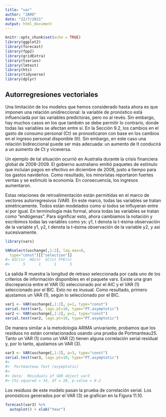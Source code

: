 ```yaml
---
title: "var"
author: "JARO"
date: "22/7/2021"
output: html_document
---
```


```r
knitr::opts_chunk$set(echo = TRUE)
library(ggplot2)
library(forecast)
library(fpp2)
library(gridExtra)
library(tseries)
library(lmtest)
library(hts)
library(tidyverse)
library(dplyr)
```

## Autorregresiones vectoriales

Una limitación de los modelos que hemos considerado hasta ahora es que imponen una relación unidireccional: la variable de pronóstico está influenciada por las variables predictoras, pero no al revés. Sin embargo, hay muchos casos en los que también se debe permitir lo contrario, donde todas las variables se afectan entre sí. En la Sección 9.2, los cambios en el gasto de consumo personal (Ct) se pronosticaron con base en los cambios en el ingreso personal disponible (It). Sin embargo, en este caso una relación bidireccional puede ser más adecuada: un aumento de It conducirá a un aumento de Ct y viceversa. 

Un ejemplo de tal situación ocurrió en Australia durante la crisis financiera global de 2008-2009. El gobierno australiano emitió paquetes de estímulo que incluían pagos en efectivo en diciembre de 2008, justo a tiempo para los gastos navideños. Como resultado, los minoristas reportaron fuertes ventas y se estimuló la economía. En consecuencia, los ingresos aumentaron. 

Estas relaciones de retroalimentación están permitidas en el marco de vectores autorregresivos (VAR). En este marco, todas las variables se tratan simétricamente. Todos están modelados como si todos se influyeran entre sí por igual. En terminología más formal, ahora todas las variables se tratan como "endógenas". Para significar esto, ahora cambiamos la notación y escribimos todas las variables como
ys: y1, t denota la t-ésima observación de la variable y1, y2, t denota la t-ésima observación de la variable y2, y así sucesivamente. 

```r
library(vars)
```

```r
VARselect(uschange[,1:2], lag.max=8,
  type="const")[["selection"]]
#> AIC(n)  HQ(n)  SC(n) FPE(n) 
#>      5      1      1      5
```

La salida R muestra la longitud de retraso seleccionada por cada uno de los criterios de información disponibles en el paquete vars. Existe una gran discrepancia entre el VAR (5) seleccionado por el AIC y el VAR (1) seleccionado por el BIC. Esto no es inusual. Como resultado, primero ajustamos un VAR (1), según lo seleccionado por el BIC. 

```r
var1 <- VAR(uschange[,1:2], p=1, type="const")
serial.test(var1, lags.pt=10, type="PT.asymptotic")
var2 <- VAR(uschange[,1:2], p=2, type="const")
serial.test(var2, lags.pt=10, type="PT.asymptotic")
```

De manera similar a la metodología ARIMA univariante, probamos que los residuos no están correlacionados usando una prueba de Portmanteau25. Tanto un VAR (1) como un VAR (2) tienen alguna correlación serial residual y, por lo tanto, ajustamos un VAR (3). 

```r
var3 <- VAR(uschange[,1:2], p=3, type="const")
serial.test(var3, lags.pt=10, type="PT.asymptotic")
#> 
#>  Portmanteau Test (asymptotic)
#> 
#> data:  Residuals of VAR object var3
#> Chi-squared = 34, df = 28, p-value = 0.2
```

Los residuos de este modelo pasan la prueba de correlación serial. Los pronósticos generados por el VAR (3) se grafican en la Figura 11.10. 

```r
forecast(var3) %>%
  autoplot() + xlab("Year")
```


















